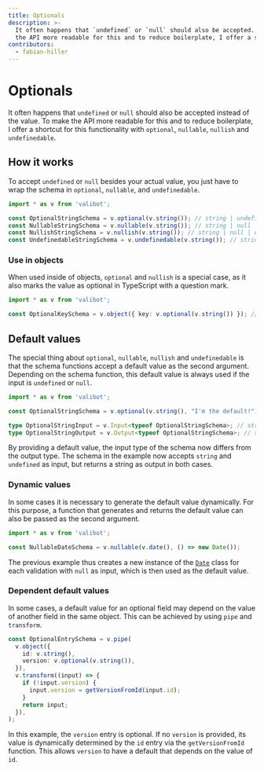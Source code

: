 ```yaml
---
title: Optionals
description: >-
  It often happens that `undefined` or `null` should also be accepted. To make
  the API more readable for this and to reduce boilerplate, I offer a shortcut.
contributors:
  - fabian-hiller
---
```



# Optionals

It often happens that `undefined` or `null` should also be accepted instead of the value. To make the API more readable for this and to reduce boilerplate, I offer a shortcut for this functionality with <Link href="/api/optional/">`optional`</Link>, <Link href="/api/nullable/">`nullable`</Link>, <Link href="/api/nullish/">`nullish`</Link> and <Link href="/api/undefinedable/">`undefinedable`</Link>.

## How it works

To accept `undefined` or `null` besides your actual value, you just have to wrap the schema in <Link href="/api/optional/">`optional`</Link>, <Link href="/api/nullable/">`nullable`</Link>, and <Link href="/api/undefinedable/">`undefinedable`</Link>.

```ts
import * as v from 'valibot';

const OptionalStringSchema = v.optional(v.string()); // string | undefined
const NullableStringSchema = v.nullable(v.string()); // string | null
const NullishStringSchema = v.nullish(v.string()); // string | null | undefined
const UndefinedableStringSchema = v.undefinedable(v.string()); // string | undefined
```

### Use in objects

When used inside of objects, <Link href="/api/optional/">`optional`</Link> and <Link href="/api/nullish/">`nullish`</Link> is a special case, as it also marks the value as optional in TypeScript with a question mark.

```ts
import * as v from 'valibot';

const OptionalKeySchema = v.object({ key: v.optional(v.string()) }); // { key?: string | undefined }
```

## Default values

The special thing about <Link href="/api/optional/">`optional`</Link>, <Link href="/api/nullable/">`nullable`</Link>, <Link href="/api/nullish/">`nullish`</Link> and <Link href="/api/undefinedable/">`undefinedable`</Link> is that the schema functions accept a default value as the second argument. Depending on the schema function, this default value is always used if the input is `undefined` or `null`.

```ts
import * as v from 'valibot';

const OptionalStringSchema = v.optional(v.string(), "I'm the default!");

type OptionalStringInput = v.Input<typeof OptionalStringSchema>; // string | undefined
type OptionalStringOutput = v.Output<typeof OptionalStringSchema>; // string
```

By providing a default value, the input type of the schema now differs from the output type. The schema in the example now accepts `string` and `undefined` as input, but returns a string as output in both cases.

### Dynamic values

In some cases it is necessary to generate the default value dynamically. For this purpose, a function that generates and returns the default value can also be passed as the second argument.

```ts
import * as v from 'valibot';

const NullableDateSchema = v.nullable(v.date(), () => new Date());
```

The previous example thus creates a new instance of the [`Date`](https://developer.mozilla.org/en-US/docs/Web/JavaScript/Reference/Global_Objects/Date) class for each validation with `null` as input, which is then used as the default value.

### Dependent default values

In some cases, a default value for an optional field may depend on the value of another field in the same object. This can be achieved by using <Link href="/api/pipe/">`pipe`</Link> and <Link href="/api/transform/">`transform`</Link>.

```ts
const OptionalEntrySchema = v.pipe(
  v.object({
    id: v.string(),
    version: v.optional(v.string()),
  }),
  v.transform((input) => {
    if (!input.version) {
      input.version = getVersionFromId(input.id);
    }
    return input;
  }),
);
```

In this example, the `version` entry is optional. If no `version` is provided, its value is dynamically determined by the `id` entry via the `getVersionFromId` function. This allows `version` to have a default that depends on the value of `id`.

